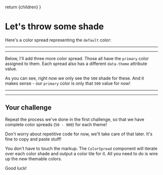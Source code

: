 

  return <MarkdownWrapper>{children}</MarkdownWrapper>
}

# Let's throw some shade

Here's a color spread representing the `default` color:

---

<div className="space-y-4">
  <ColorSpread color="default" />
</div>

---

Below, I'll add three more color spread. Those all have the `primary` color assigned to them. Each spread also has a different `data-theme` attribute value.

As you can see, right now we only see the `500` shade for these. And it makes sense - our `primary` color is only that `500` value for now!

---

<div className="space-y-4">
  <ColorSpread data-theme="default" color="primary" />
  <ColorSpread data-theme="rainforest" color="primary" />
  <ColorSpread data-theme="candy" color="primary" />
</div>

---

## Your challenge

Repeat the process we've done in the first challenge, so that we have complete color spreads (`50 - 900`) for each theme!

Don't worry about repetitive code for now, we'll take care of that later. It's fine to copy and paste stuff!

You don't have to touch the markup. The `ColorSpread` component will iterate over each color shade and output a color tile for it. All you need to do is wire up the new themable colors.

Good luck!

